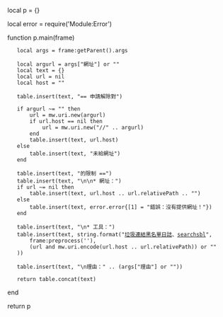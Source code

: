 local p = {}

local error = require('Module:Error')

function p.main(frame)
	local args = frame:getParent().args
	
	local argurl = args["網址"] or ""
	local text = {}
	local url = nil
	local host = ""
	
	table.insert(text, "== 申請解除對")
	
	if argurl ~= "" then
		url = mw.uri.new(argurl)
		if url.host == nil then
			url = mw.uri.new("//" .. argurl)
		end
		table.insert(text, url.host)
	else
		table.insert(text, "未給網址")
	end
	
	table.insert(text, "的限制 ==")
	table.insert(text, "\n{{Editprotected")
	table.insert(text, "}}\n* 網址：")
	if url ~= nil then
		table.insert(text, url.host .. url.relativePath .. "")
	else
		table.insert(text, error.error{[1] = "錯誤：沒有提供網址！"})
	end
	
	table.insert(text, "\n* 工具：")
	table.insert(text, string.format("[[Special:Log/spamblacklist/%s|垃圾連結黑名單日誌]]、[https://searchsbl.toolforge.org/?userdeflang=zh&userdefproj=w&url=%s searchsbl]",
		frame:preprocess('{{subst:REVISIONUSER}}'),
		(url and mw.uri.encode(url.host .. url.relativePath)) or ""
	))

	table.insert(text, "\n理由：" .. (args["理由"] or ""))
	
	return table.concat(text)
end

return p